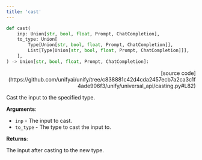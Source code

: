 ```yaml
---
title: 'cast'
---
```


```python
def cast(
    inp: Union[str, bool, float, Prompt, ChatCompletion],
    to_type: Union[
        Type[Union[str, bool, float, Prompt, ChatCompletion]],
        List[Type[Union[str, bool, float, Prompt, ChatCompletion]]],
    ],
) -> Union[str, bool, float, Prompt, ChatCompletion]:
```

<p align="right">[source code](https://github.com/unifyai/unify/tree/c838881c42d4cda2457ecb7a2ca3c1f4ade906f3/unify/universal_api/casting.py#L82)</p>

Cast the input to the specified type.

**Arguments**:

- `inp` - The input to cast.
- `to_type` - The type to cast the input to.



**Returns**:

The input after casting to the new type.